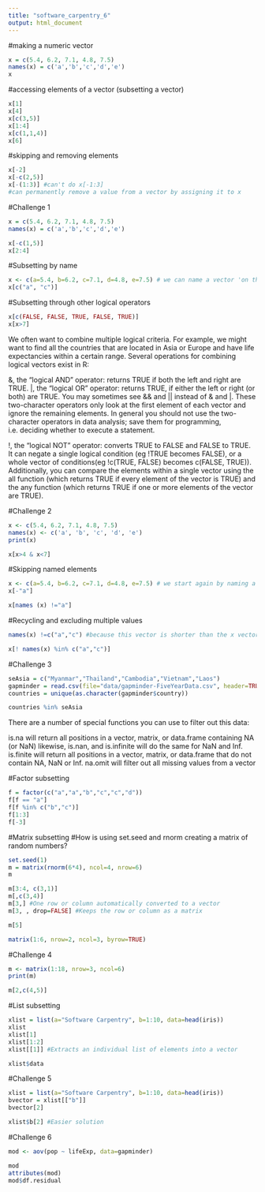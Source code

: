 ```yaml
---
title: "software_carpentry_6"
output: html_document
---
```


#making a numeric vector
```r
x = c(5.4, 6.2, 7.1, 4.8, 7.5)
names(x) = c('a','b','c','d','e')
x
```

#accessing elements of a vector (subsetting a vector)
```r
x[1]
x[4]
x[c(3,5)]
x[1:4]
x[c(1,1,4)]
x[6]
```

#skipping and removing elements
```r
x[-2]
x[-c(2,5)]
x[-(1:3)] #can't do x[-1:3]
#can permanently remove a value from a vector by assigning it to x
```


#Challenge 1
```r
x = c(5.4, 6.2, 7.1, 4.8, 7.5)
names(x) = c('a','b','c','d','e')

x[-c(1,5)]
x[2:4]
```

#Subsetting by name
```r
x <- c(a=5.4, b=6.2, c=7.1, d=4.8, e=7.5) # we can name a vector 'on the fly'
x[c("a", "c")]
```

#Subsetting through other logical operators
```r
x[c(FALSE, FALSE, TRUE, FALSE, TRUE)]
x[x>7]
```

We often want to combine multiple logical criteria. For example, we might want to find all the countries that are located in Asia or Europe and have life expectancies within a certain range. Several operations for combining logical vectors exist in R:

&, the “logical AND” operator: returns TRUE if both the left and right are TRUE.
|, the “logical OR” operator: returns TRUE, if either the left or right (or both) are TRUE.
You may sometimes see && and || instead of & and |. These two-character operators only look at the first element of each vector and ignore the remaining elements. In general you should not use the two-character operators in data analysis; save them for programming, i.e. deciding whether to execute a statement.

!, the “logical NOT” operator: converts TRUE to FALSE and FALSE to TRUE. It can negate a single logical condition (eg !TRUE becomes FALSE), or a whole vector of conditions(eg !c(TRUE, FALSE) becomes c(FALSE, TRUE)).
Additionally, you can compare the elements within a single vector using the all function (which returns TRUE if every element of the vector is TRUE) and the any function (which returns TRUE if one or more elements of the vector are TRUE).

#Challenge 2
```r
x <- c(5.4, 6.2, 7.1, 4.8, 7.5)
names(x) <- c('a', 'b', 'c', 'd', 'e')
print(x)

x[x>4 & x<7]
```

#Skipping named elements
```r
x <- c(a=5.4, b=6.2, c=7.1, d=4.8, e=7.5) # we start again by naming a vector 'on the fly'
x[-"a"]

x[names (x) !="a"]
```

#Recycling and excluding multiple values
```r
names(x) !=c("a","c") #because this vector is shorter than the x vector, R recycles c("a","c") over and over until it reaches the length of the first vector

x[! names(x) %in% c("a","c")]
```

#Challenge 3
```r
seAsia = c("Myanmar","Thailand","Cambodia","Vietnam","Laos")
gapminder = read.csv(file="data/gapminder-FiveYearData.csv", header=TRUE)
countries = unique(as.character(gapminder$country))

countries %in% seAsia
```

There are a number of special functions you can use to filter out this data:

is.na will return all positions in a vector, matrix, or data.frame containing NA (or NaN)
likewise, is.nan, and is.infinite will do the same for NaN and Inf.
is.finite will return all positions in a vector, matrix, or data.frame that do not contain NA, NaN or Inf.
na.omit will filter out all missing values from a vector

#Factor subsetting
```r
f = factor(c("a","a","b","c","c","d"))
f[f == "a"]
f[f %in% c("b","c")]
f[1:3]
f[-3]
```

#Matrix subsetting
#How is using set.seed and rnorm creating a matrix of random numbers?
```r
set.seed(1)
m = matrix(rnorm(6*4), ncol=4, nrow=6)
m

m[3:4, c(3,1)]
m[,c(3,4)]
m[3,] #One row or column automatically converted to a vector
m[3, , drop=FALSE] #Keeps the row or column as a matrix

m[5]

matrix(1:6, nrow=2, ncol=3, byrow=TRUE)
```

#Challenge 4
```r
m <- matrix(1:18, nrow=3, ncol=6)
print(m)

m[2,c(4,5)]
```

#List subsetting
```r
xlist = list(a="Software Carpentry", b=1:10, data=head(iris))
xlist
xlist[1]
xlist[1:2]
xlist[[1]] #Extracts an individual list of elements into a vector

xlist$data
```


#Challenge 5
```r
xlist = list(a="Software Carpentry", b=1:10, data=head(iris))
bvector = xlist[["b"]]
bvector[2]

xlist$b[2] #Easier solution
```

#Challenge 6
```r
mod <- aov(pop ~ lifeExp, data=gapminder)

mod
attributes(mod)
mod$df.residual
```








